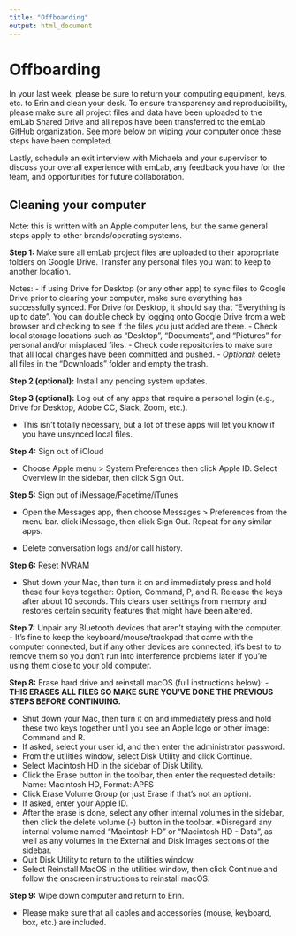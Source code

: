 ```yaml
---
title: "Offboarding"
output: html_document
---
```


# Offboarding


In your last week, please be sure to return your computing equipment, keys, etc. to Erin and clean your desk. To ensure transparency and reproducibility, please make sure all project files and data have been uploaded to the emLab Shared Drive and all repos have been transferred to the emLab GitHub organization. See more below on wiping your computer once these steps have been completed.

Lastly, schedule an exit interview with Michaela and your supervisor to discuss your overall experience with emLab, any feedback you have for the team, and opportunities for future collaboration. 

## Cleaning your computer

Note: this is written with an Apple computer lens, but the same general steps apply to other brands/operating systems.

**Step 1:** Make sure all emLab project files are uploaded to their appropriate folders on Google Drive. Transfer any personal files you want to keep to another location. 

Notes: 
- If using Drive for Desktop (or any other app) to sync files to Google Drive prior to clearing your computer, make sure everything has successfully synced. For Drive for Desktop, it should say that “Everything is up to date”. You can double check by logging onto Google Drive from a web browser and checking to see if the files you just added are there.
- Check local storage locations such as “Desktop”, “Documents”, and “Pictures” for personal and/or misplaced files. 
- Check code repositories to make sure that all local changes have been committed and pushed. 
- *Optional:* delete all files in the “Downloads” folder and empty the trash. 

**Step 2 (optional):** Install any pending system updates. 

**Step 3 (optional):** Log out of any apps that require a personal login (e.g., Drive for Desktop, Adobe CC, Slack, Zoom, etc.).

- This isn’t totally necessary, but a lot of these apps will let you know if you have unsynced local files. 

**Step 4:** Sign out of iCloud

- Choose Apple menu > System Preferences then click Apple ID. Select Overview in the sidebar, then click Sign Out. 

**Step 5:** Sign out of iMessage/Facetime/iTunes

- Open the Messages app, then choose Messages > Preferences from the menu bar. click iMessage, then click Sign Out. Repeat for any similar apps. 

- Delete conversation logs and/or call history. 

**Step 6:** Reset NVRAM

- Shut down your Mac, then turn it on and immediately press and hold these four keys together: Option, Command, P, and R. Release the keys after about 10 seconds. This clears user settings from memory and restores certain security features that might have been altered. 

**Step 7:** Unpair any Bluetooth devices that aren’t staying with the computer. 
- It’s fine to keep the keyboard/mouse/trackpad that came with the computer connected, but if any other devices are connected, it’s best to to remove them so you don’t run into interference problems later if you’re using them close to your old computer.

**Step 8:** Erase hard drive and reinstall macOS (full instructions below): 
- **THIS ERASES ALL FILES SO MAKE SURE YOU’VE DONE THE PREVIOUS STEPS BEFORE CONTINUING.** 

- Shut down your Mac, then turn it on and immediately press and hold these two keys together until you see an Apple logo or other image: Command and R. 
- If asked, select your user id, and then enter the administrator password. 
- From the utilities window, select Disk Utility and click Continue. 
- Select Macintosh HD in the sidebar of Disk Utility. 
- Click the Erase button in the toolbar, then enter the requested details: Name: Macintosh HD, Format: APFS
- Click Erase Volume Group (or just Erase if that’s not an option). 
- If asked, enter your Apple ID. 
- After the erase is done, select any other internal volumes in the sidebar, then click the delete volume (-) button in the toolbar. *Disregard any internal volume named “Macintosh HD” or “Macintosh HD - Data”, as well as any volumes in the External and Disk Images sections of the sidebar. 
- Quit Disk Utility to return to the utilities window. 
- Select Reinstall MacOS in the utilities window, then click Continue and follow the onscreen instructions to reinstall macOS. 

**Step 9:** Wipe down computer and return to Erin.

- Please make sure that all cables and accessories (mouse, keyboard, box, etc.) are included. 